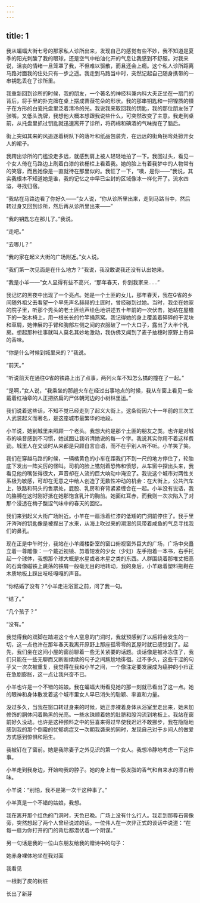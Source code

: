 ```yaml
---
---
---
```

title: 1
---




我从蝙蝠大街七号的那家私人诊所出来，发现自己的感觉有些不妙，我不知道是夏季的阳光刺酸了我的眼球，还是空气中柏油化开的气息让我感到不舒服。对我来说，沮丧的情绪一旦笼罩了我，不但难以驱散，而且还会上瘾。这个私人诊所距离马路对面我的住处只有一步之遥。我走到马路当中时，突然记起自己随身携带的一串钥匙丢在了诊所里。

我重新回到诊所的时候，我的朋友，一个著名的神经科兼内科大夫正坐在一扇门的背后，将手里的扑克牌在桌上摆成蔷薇花朵的形状。我的那串钥匙和一把镍质的镊子在方形的白瓷托盘里泛着清冷的光。我说我来取回我的钥匙，我的那位朋友张了张嘴，又低头洗牌，我想他大概本想跟我说些什么，可突然改变了主意。我走到桌前，从托盘里抓过钥匙就迅速离开了诊所，将药棉和碘酒的气味抛在了脑后。

街上突如其来的风追逐着树队下的落叶和纸品包装壳，在远远的街角拐弯处掀开女人的裙子。

我跨出诊所的门槛没走多远，就感到肩上被人轻轻地拍了一下。我回过头，看见一个女人倚在马路边上刷着白漆的铁栅栏上看着我。她的脸上有着我梦中的人物常有的笑容，而且她像是一直就待在那里似的。我怔了一下，“噢，是你——”我说，其实我根本不知道她是谁，我的记忆之中早已尘封的区域像冰一样化开了。流水四溢，寻找归宿。

“我站在马路边看了你好久——”女人说，“你从诊所里出来，走到马路当中，然后转过身又回到诊所，然后再从诊所里出来——”

“我的钥匙忘在那儿了。”我说。

“走吧。”

“去哪儿？”

“我的家在起义大街的广场附近。”女人说。

“我们第一次见面是在什么地方？”我说，我没敢说我还没有认出她来。

“我是小羊——”女人显得有些不高兴，“那年春天，你到我家来……”

我记忆的黑夜中出现了一个亮点。她是一个土匪的女儿，那年春天，我在G省的乡间随外祖父去看望一个早先声名赫赫的土匪时，曾经碰到过她。当时，我坐在她家的院子里，听那个秃头的老土匪绘声绘色地讲述五十年前的一次伏击，她站在屋檐下的一张木椅上，用一根长长的竹竿捅燕窝。我记得她的身上覆盖着碎碎的干泥块和草屑，她伸展的手臂和胸部左侧之间的衣服破了一个大口子，露出了大半个乳房。想起那种往事就叫人莫名其妙地激动，我仿佛又闻到了麦子抽穗时原野上奇异的香味。

“你是什么时候到城里来的？”我说。

“前天。”

“听说前天在通往G省的铁路上出了点事，两列火车不知怎么搞的撞在了一起。”

“是啊，”女人说，“我乘坐的那趟火车在经过出事地点的时候，我从车窗上看见一些戴着红袖章的人正把挤扁的尸体朝河边的小树林里运。”

我们说着这些话，不知不觉已经走到了起义大街上。这条街因六十一年前的三次工人武装起义而著名，是这座城市最繁华的地段。

小羊说，她到城里来照顾一个老头。我想大约是那个土匪的朋友之类。也许是对城市的噪音感到不习惯，她试图让我听清她说的每一个字。我说其实你用不着这样费劲。城里人在交谈时从来都是只顾自言自语，而不在乎别人听不听。小羊笑了笑。

我们在穿越马路的时候，一辆橘黄色的小车在距我们不到一尺的地方停住了，轮胎底下发出一阵尖厉的怪叫。司机的脸上镌刻着恐怖和愤怒，从车窗中探出头来，我看见他的嘴张得很大，声音却在人流的巨大响动中淹没了。我说这个城市对两性关系极为敏感，可却在无意之中给人创造了无数性冲动的机会：在大街上，公共汽车上，铁路和码头的售票处，屁股、乳房和脊背紧紧缠合在一起。小羊没有说话，我的胳膊在这时刚好抵在她那饱含乳汁的胸前。她面红耳赤，而我则一次次陷入了对那个浸透在梅子酸涩气味中的春天的回忆。

我们来到起义大街广场附近。小羊在一扇涂着红漆的低矮的门洞前停住了。我手里汗涔涔的钥匙像是被捏出了水来，从海上吹过来的潮湿的风带着咸鱼的气息寻找我们的鼻孔。

现在正是中午时分，我站在小羊阁楼卧室的窗口俯视窗外巨大的广场，广场中央矗立着一尊雕像：一个戴近视镜、剪着短发的少女（少妇）左手抱着一本书，右手托起一个球体，我想那个球大概是水星或者木星之类的东西。人群围绕着那堆丈把高的石膏像磁铁上跳荡的铁屑一般毫无目的地转动，我的身后，小羊趿着塑料拖鞋在木质地板上踩出吱吱嘎嘎的声音。

“你结婚了没有？”小羊走进浴室之前，问了我一句。

“结了。”

“几个孩子？”

“没有。”

我觉得我的双脚在踏进这个令人窒息的门洞时，我就预感到了以后将会发生的一切，这一点也许在那年春天我离开原野上那座孤零零的瓦屋时就已感觉到了。起先，我们坐在这间小屋的窗前聊着一些无关紧要的话题。谈话像是被冰冻住了，我们只能在一些无聊而又断断续续的句子之间尴尬地徘徊。过不多久，这些干涩的句子又一次次被重复，我觉得在我和小羊之间，一个像注定要发展成为癌肿的小疖正在急剧膨胀，这一点让我兴奋不已。

小羊也许是一个不错的姑娘。我在蝙蝠大街看见她的那一刻就已看出了这一点。她的眼神和身体散发着这个城市里女人早已消失的聪颖、率直和力量。

没过多久，当我在窗口转过身来的时候，她正赤裸着身体从浴室里走出来，她未加修饰的胴体闪着黝黑的光亮。一些水珠顺着她的肚脐和股沟流到地板上。我站在窗前好久没动。也许是这种预料之中的狂喜来得过早使我迟迟不敢挪步，我在隐隐地感到我的那个倒霉的忧郁病症又一次朝我袭来的同时，发现自己对于乡间人的做爱方式感到惊惧和陌生。

我被钉在了窗前。她是我除妻子之外见识的第一个女人。我想冷静地考虑一下这件事。

小羊走到我身边，开始吻我的脖子。她的身上有一股发脂的香气和自来水的漂白粉味。

小羊说：“别怕，我不是第一次干这种事了。”

小羊真是一个不错的姑娘，我想。

我在离开那个红色的门洞时，天色已晚。广场上没有什么行人。我走到那尊石膏像旁，突然想起了两个人曾经说过的话。一位伟人在一次非正式的谈话中说道：“在每一扇为你打开的门的背后都潜伏着一个阴谋。”

另一句话是我的一位山东朋友给我的赠诗中的句子：

她赤身裸体地坐在我对面

我看见

一根剥了皮的树桩

长出了新芽